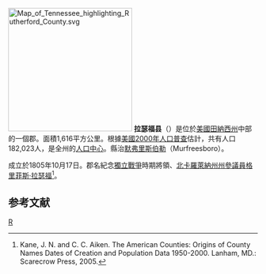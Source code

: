 {{noteTA
|T=zh-hans:拉瑟福县 (田纳西州);zh-hk:拉瑟福郡 (田納西州);zh-tw:拉瑟福郡 (田納西州);
|1=zh-hans:县;zh-hk:郡;zh-tw:郡;
}}
[[File:Map_of_Tennessee_highlighting_Rutherford_County.svg|250px]]
'''拉瑟福县'''（{{lang-en|Rutherford County}}）是位於[[美國|美國]][[田納西州|田納西州]]中部的一個郡。面積1,616平方公里。根據[[美國2000年人口普查|美國2000年人口普查]]估計，共有人口182,023人，是全州的[[人口中心|人口中心]]。縣治[[默弗里斯伯勒_(田納西州)|默弗里斯伯勒]]（Murfreesboro）。

成立於1805年10月17日。郡名紀念[[美國獨立戰爭|獨立戰爭]]時期將領、[[北卡羅萊納州|北卡羅萊納州]][[北卡羅萊納州州參議院|州參議員]][[格里菲斯·拉瑟福|格里菲斯·拉瑟福]]<ref>Kane, J. N. and C. C. Aiken. The American Counties: Origins of County Names Dates of Creation and Population Data 1950-2000. Lanham, MD.: Scarecrow Press, 2005.</ref>。

==参考文献==
<div class="references-small">
<references />
</div>
{{Tennessee-stub}}
[[Category:田納西州行政區劃|R]]